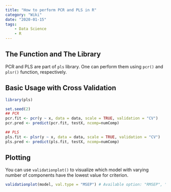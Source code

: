 ```yaml
---
title: "How to perform PCR and PLS in R"
category: "Wiki"
date: "2020-01-15"
tags:
    - Data Science
    - R
---
```


## The Function and The Library

PCR and PLS are part of `pls` library. One can perform them using `pcr()` and `plsr()` function, respectively.



## Basic Usage with Cross Validation

```R
library(pls)

set.seed(2)
## PCR
pcr.fit <- pcr(y ~ x, data = data, scale = TRUE, validation = "CV")
pcr.pred <- predict(pcr.fit, testX, ncomp=numComp)

## PLS
pls.fit <- plsr(y ~ x, data = data, scale = TRUE, validation = "CV")
pls.pred <- predict(pls.fit, testX, ncomp=numComp)
```



## Plotting

You can use `validationplot()` to visualize which model with varying number of components have the lowest value for criterion.

```R
validationplot(model, val.type = "MSEP") # Available option: "RMSEP", "MSEP", "R2"
```



